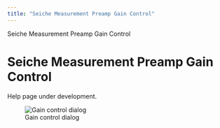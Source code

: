 ```yaml
---
title: "Seiche Measurement Preamp Gain Control"
---
```

 Seiche Measurement Preamp Gain Control  

Seiche Measurement Preamp Gain Control
======================================

Help page under development.

  
![Gain control dialog](images/gainControl.png)